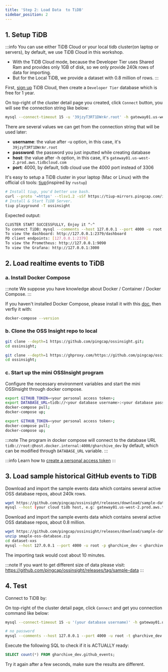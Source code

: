 ```yaml
---
title: 'Step 2: Load Data  to TiDB'
sidebar_position: 2
---
```



## 1. Setup TiDB

:::info
You can use either TiDB Cloud or your local tidb cluster(on laptop or servers),
by default, we use TiDB Cloud in this workshop.

* With the TiDB Cloud mode, because the Developer Tier uses Shared Ram and provides only 1GB of disk, so we only provide 240k rows of data for importing.
* But for the Local TiDB, we provide a dataset with 0.8 million of rows.
:::

<Tabs>
<TabItem value="cloud" label="TiDB Cloud" default>

First, [sign up](https://tidbcloud.com/?utm_source=ossinsight&utm_medium=referral) TiDB Cloud, then create a `Developer Tier` database which is free for 1 year.

On top-right of the cluster detail page you created, click `Connect` button, you will see the connection string like below:
```bash
mysql --connect-timeout 15 -u '39jzyT3RT1DWrAr.root' -h gateway01.us-west-2.prod.aws.tidbcloud.com -P 4000 -D test -p
```

There are several values we can get from the connection string that will be used later:

* **username**: the value after -u option, in this case, it's `39jzyT3RT1DWrAr.root` 
* **password**: the password you just inputted while creating database 
* **host**: the value after -h option, in this case, it's `gateway01.us-west-2.prod.aws.tidbcloud.com`
* **port**: 4000, by default, tidb cloud use the 4000 port instead of 3306

</TabItem>
<TabItem value="local" label="Local TiDB">

It's easy to setup a TiDB cluster in your laptop (Mac or Linux) with the official cli tools: [tiup](https://tiup.io/)(inspired by `rustup`)

```bash
# Install tiup, you'd better use bash.
curl --proto '=https' --tlsv1.2 -sSf https://tiup-mirrors.pingcap.com/install.sh | sh
# Install & Start TiDB Server.
tiup playground -T ossinsight
```

Expected output:

```bash
CLUSTER START SUCCESSFULLY, Enjoy it ^-^
To connect TiDB: mysql --comments --host 127.0.0.1 --port 4000 -u root -p (no password)
To view the dashboard: http://127.0.0.1:2379/dashboard
PD client endpoints: [127.0.0.1:2379]
To view the Prometheus: http://127.0.0.1:9090
To view the Grafana: http://127.0.0.1:3000
```
</TabItem>
</Tabs>


## 2. Load realtime events to TiDB

### a. Install Docker Compose

:::note
We suppose you have knowledge about Docker / Container / Docker Compose.
:::

If you haven't installed Docker Compose, please install it with this [doc](https://docs.docker.com/compose/install/), then verfiy it with:

```bash
docker-compose --version
```

### b. Clone the OSS Insight repo to local

<Tabs>
<TabItem value="github" label="GitHub" default>

```bash
git clone --depth=1 https://github.com/pingcap/ossinsight.git;
cd ossinsight;
```
</TabItem>
<TabItem value="ghproxy" label="GHProxy">

```bash
git clone --depth=1 https://ghproxy.com/https://github.com/pingcap/ossinsight.git;
cd ossinsight;
```

</TabItem>
</Tabs>


### c. Start up the mini OSSInsight program

Configure the necessary environment variables and start the mini OSSInsight through docker compose.


<Tabs>
<TabItem value="cloud" label="TiDB Cloud" default>

```bash
export GITHUB_TOKEN=<your personal access token>;
export DATABASE_URL=tidb://<your database username>:<your database password>@<your database host>:4000/gharchive_dev;
docker-compose pull;
docker-compose up;
```
</TabItem>
<TabItem value="local" label="Local TiDB">

```bash
export GITHUB_TOKEN=<your personal access token>;
docker-compose pull;
docker-compose up;
```

:::note
The program in docker compose will connect to the database URL `tidb://root:@host.docker.internal:4000/gharchive_dev` by default, which can be modified through `DATABASE_URL` variable.
:::
</TabItem>
</Tabs>

:::info
Learn how to [create a personal access token](/workshop/mini-ossinsight/step-by-step/find-data-source#creating-a-personal-access-token)
:::


## 3. Load sample historical GitHub events to TiDB

<Tabs>
<TabItem value="cloud" label="TiDB Cloud" default>

Download and import the sample events data which contains several active OSS database repos, about 240k rows.

```bash
wget https://github.com/pingcap/ossinsight/releases/download/sample-data/gharchive_dev.github_events.000000000.sql;
mysql --host (your cloud tidb host, e.g: gateway01.us-west-2.prod.aws.tidbcloud.com) --port 4000 -u (your username, e.g.: 39jzyT3RT1DWrAr.root) -p gharchive_dev < gharchive_dev.github_events.000000000.sql
```

</TabItem>
<TabItem value="local" label="Local TiDB">

Download and import the sample events data which contains several active OSS database repos, about 0.8 million.

```bash
wget https://github.com/pingcap/ossinsight/releases/download/sample-data/smaple-oss-database.zip;
unzip smaple-oss-database.zip
cd dataset-xxs
mysql --host 127.0.0.1 --port 4000 -u root -p gharchive_dev < gharchive_dev.github_events.000000000.sql
```

The importing task would cost about 10 minutes.

:::note
If you want to get different size of data please visit: 
https://github.com/pingcap/ossinsight/releases/tag/sample-data
:::
</TabItem>
</Tabs>


## 4. Test

Connect to TiDB by:

<Tabs>
<TabItem value="cloud" label="TiDB Cloud" default>

On top-right of the cluster detail page, click `Connect` and get you connection command like below:
```bash
mysql --connect-timeout 15 -u '(your database username)' -h gateway01.us-west-2.prod.aws.tidbcloud.com -P 4000 -D test -p
```

</TabItem>
<TabItem value="local" label="Local TiDB">

```bash
# no password
mysql --comments --host 127.0.0.1 --port 4000 -u root -t gharchive_dev -p
```
</TabItem>
</Tabs>

Execute the following SQL to check if it is ACTUALLY ready:

```sql
SELECT count(*) FROM gharchive_dev.github_events;
```

Try it again after a few seconds, make sure the results are different.
